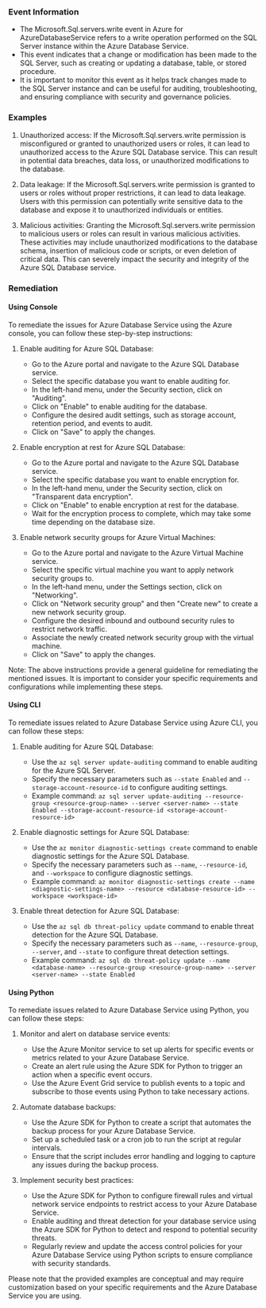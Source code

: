 
### Event Information

- The Microsoft.Sql.servers.write event in Azure for AzureDatabaseService refers to a write operation performed on the SQL Server instance within the Azure Database Service.
- This event indicates that a change or modification has been made to the SQL Server, such as creating or updating a database, table, or stored procedure.
- It is important to monitor this event as it helps track changes made to the SQL Server instance and can be useful for auditing, troubleshooting, and ensuring compliance with security and governance policies.


### Examples

1. Unauthorized access: If the Microsoft.Sql.servers.write permission is misconfigured or granted to unauthorized users or roles, it can lead to unauthorized access to the Azure SQL Database service. This can result in potential data breaches, data loss, or unauthorized modifications to the database.

2. Data leakage: If the Microsoft.Sql.servers.write permission is granted to users or roles without proper restrictions, it can lead to data leakage. Users with this permission can potentially write sensitive data to the database and expose it to unauthorized individuals or entities.

3. Malicious activities: Granting the Microsoft.Sql.servers.write permission to malicious users or roles can result in various malicious activities. These activities may include unauthorized modifications to the database schema, insertion of malicious code or scripts, or even deletion of critical data. This can severely impact the security and integrity of the Azure SQL Database service.

### Remediation

#### Using Console

To remediate the issues for Azure Database Service using the Azure console, you can follow these step-by-step instructions:

1. Enable auditing for Azure SQL Database:
   - Go to the Azure portal and navigate to the Azure SQL Database service.
   - Select the specific database you want to enable auditing for.
   - In the left-hand menu, under the Security section, click on "Auditing".
   - Click on "Enable" to enable auditing for the database.
   - Configure the desired audit settings, such as storage account, retention period, and events to audit.
   - Click on "Save" to apply the changes.

2. Enable encryption at rest for Azure SQL Database:
   - Go to the Azure portal and navigate to the Azure SQL Database service.
   - Select the specific database you want to enable encryption for.
   - In the left-hand menu, under the Security section, click on "Transparent data encryption".
   - Click on "Enable" to enable encryption at rest for the database.
   - Wait for the encryption process to complete, which may take some time depending on the database size.

3. Enable network security groups for Azure Virtual Machines:
   - Go to the Azure portal and navigate to the Azure Virtual Machine service.
   - Select the specific virtual machine you want to apply network security groups to.
   - In the left-hand menu, under the Settings section, click on "Networking".
   - Click on "Network security group" and then "Create new" to create a new network security group.
   - Configure the desired inbound and outbound security rules to restrict network traffic.
   - Associate the newly created network security group with the virtual machine.
   - Click on "Save" to apply the changes.

Note: The above instructions provide a general guideline for remediating the mentioned issues. It is important to consider your specific requirements and configurations while implementing these steps.

#### Using CLI

To remediate issues related to Azure Database Service using Azure CLI, you can follow these steps:

1. Enable auditing for Azure SQL Database:
   - Use the `az sql server update-auditing` command to enable auditing for the Azure SQL Server.
   - Specify the necessary parameters such as `--state Enabled` and `--storage-account-resource-id` to configure auditing settings.
   - Example command: `az sql server update-auditing --resource-group <resource-group-name> --server <server-name> --state Enabled --storage-account-resource-id <storage-account-resource-id>`

2. Enable diagnostic settings for Azure SQL Database:
   - Use the `az monitor diagnostic-settings create` command to enable diagnostic settings for the Azure SQL Database.
   - Specify the necessary parameters such as `--name`, `--resource-id`, and `--workspace` to configure diagnostic settings.
   - Example command: `az monitor diagnostic-settings create --name <diagnostic-settings-name> --resource <database-resource-id> --workspace <workspace-id>`

3. Enable threat detection for Azure SQL Database:
   - Use the `az sql db threat-policy update` command to enable threat detection for the Azure SQL Database.
   - Specify the necessary parameters such as `--name`, `--resource-group`, `--server`, and `--state` to configure threat detection settings.
   - Example command: `az sql db threat-policy update --name <database-name> --resource-group <resource-group-name> --server <server-name> --state Enabled`

#### Using Python

To remediate issues related to Azure Database Service using Python, you can follow these steps:

1. Monitor and alert on database service events:
   - Use the Azure Monitor service to set up alerts for specific events or metrics related to your Azure Database Service.
   - Create an alert rule using the Azure SDK for Python to trigger an action when a specific event occurs.
   - Use the Azure Event Grid service to publish events to a topic and subscribe to those events using Python to take necessary actions.

2. Automate database backups:
   - Use the Azure SDK for Python to create a script that automates the backup process for your Azure Database Service.
   - Set up a scheduled task or a cron job to run the script at regular intervals.
   - Ensure that the script includes error handling and logging to capture any issues during the backup process.

3. Implement security best practices:
   - Use the Azure SDK for Python to configure firewall rules and virtual network service endpoints to restrict access to your Azure Database Service.
   - Enable auditing and threat detection for your database service using the Azure SDK for Python to detect and respond to potential security threats.
   - Regularly review and update the access control policies for your Azure Database Service using Python scripts to ensure compliance with security standards.

Please note that the provided examples are conceptual and may require customization based on your specific requirements and the Azure Database Service you are using.

